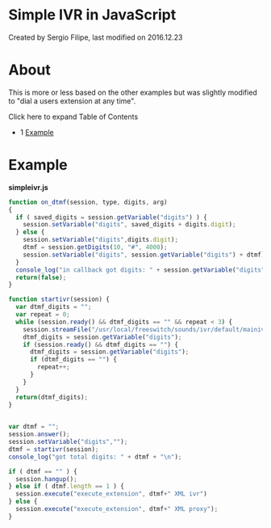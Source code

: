 
# Simple IVR in JavaScript 

 Created by  Sergio Filipe, last modified on 2016.12.23

# About

This is more or less based on the other examples but was slightly modified to "dial a users extension at any time".

Click here to expand Table of Contents

* 1 [Example](#example)

# Example

**simpleivr.js**

```js
function on_dtmf(session, type, digits, arg)
{
  if ( saved_digits = session.getVariable("digits") ) {
    session.setVariable("digits", saved_digits + digits.digit);
  } else {
    session.setVariable("digits",digits.digit);
    dtmf = session.getDigits(10, "#", 4000);
    session.setVariable("digits", session.getVariable("digits") + dtmf);
  }
  console_log("in callback got digits: " + session.getVariable("digits") + "\n"); 
  return(false);
}

function startivr(session) {
  var dtmf_digits = "";
  var repeat = 0;
  while (session.ready() && dtmf_digits == "" && repeat < 3) {
    session.streamFile("/usr/local/freeswitch/sounds/ivr/default/mainivr.wav", on_dtmf);
    dtmf_digits = session.getVariable("digits");
    if (session.ready() && dtmf_digits == "") {
      dtmf_digits = session.getVariable("digits");
      if (dtmf_digits == "") {
        repeat++;
      }
    }
  }
  return(dtmf_digits);
}

   
var dtmf = "";
session.answer();
session.setVariable("digits","");
dtmf = startivr(session);
console_log("got total digits: " + dtmf + "\n");

if ( dtmf == "" ) {
  session.hangup();
} else if ( dtmf.length == 1 ) {
  session.execute("execute_extension", dtmf+" XML ivr") 
} else {
  session.execute("execute_extension", dtmf+" XML proxy");
}
```


